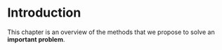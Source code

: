 # Introduction

This chapter is an overview of the methods that we propose to solve an **important problem**.
